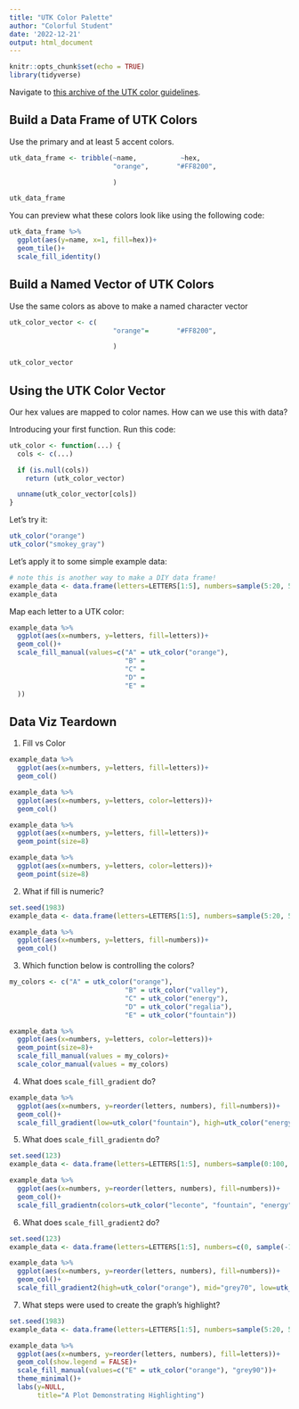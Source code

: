 ```yaml
---
title: "UTK Color Palette"
author: "Colorful Student"
date: '2022-12-21'
output: html_document
---
```


```r
knitr::opts_chunk$set(echo = TRUE)
library(tidyverse)
```

Navigate to [this archive of the UTK color guidelines](https://web.archive.org/web/20210224024222/https://brand.utk.edu/standards/colors/).

## Build a Data Frame of UTK Colors

Use the primary and at least 5 accent colors.

```r
utk_data_frame <- tribble(~name,           ~hex,
                          "orange",       "#FF8200",

                          )

utk_data_frame
```
You can preview what these colors look like using the following code:

```r
utk_data_frame %>%
  ggplot(aes(y=name, x=1, fill=hex))+
  geom_tile()+
  scale_fill_identity()
```


## Build a Named Vector of UTK Colors

Use the same colors as above to make a named character vector
```r
utk_color_vector <- c(
                          "orange"=       "#FF8200",

                          )

utk_color_vector
```



## Using the UTK Color Vector

Our hex values are mapped to color names. How can we use this with data?

Introducing your first function. Run this code:

```r
utk_color <- function(...) {
  cols <- c(...)

  if (is.null(cols))
    return (utk_color_vector)

  unname(utk_color_vector[cols])
}
```

Let's try it:

```r
utk_color("orange")
utk_color("smokey_gray")
```


Let's apply it to some simple example data:

```r
# note this is another way to make a DIY data frame!
example_data <- data.frame(letters=LETTERS[1:5], numbers=sample(5:20, 5))
example_data
```

Map each letter to a UTK color:

```r
example_data %>%
  ggplot(aes(x=numbers, y=letters, fill=letters))+
  geom_col()+
  scale_fill_manual(values=c("A" = utk_color("orange"),
                             "B" = 
                             "C" = 
                             "D" = 
                             "E" = 
  ))
```

## Data Viz Teardown

1. Fill vs Color

```r
example_data %>%
  ggplot(aes(x=numbers, y=letters, fill=letters))+
  geom_col()
```

```r
example_data %>%
  ggplot(aes(x=numbers, y=letters, color=letters))+
  geom_col()
```

```r
example_data %>%
  ggplot(aes(x=numbers, y=letters, fill=letters))+
  geom_point(size=8)
```

```r
example_data %>%
  ggplot(aes(x=numbers, y=letters, color=letters))+
  geom_point(size=8)
```

2. What if fill is numeric?

```r
set.seed(1983)
example_data <- data.frame(letters=LETTERS[1:5], numbers=sample(5:20, 5))

example_data %>%
  ggplot(aes(x=numbers, y=letters, fill=numbers))+
  geom_col()
```


3. Which function below is controlling the colors?

```r
my_colors <- c("A" = utk_color("orange"),
                             "B" = utk_color("valley"),
                             "C" = utk_color("energy"),
                             "D" = utk_color("regalia"),
                             "E" = utk_color("fountain"))

example_data %>%
  ggplot(aes(x=numbers, y=letters, color=letters))+
  geom_point(size=8)+
  scale_fill_manual(values = my_colors)+
  scale_color_manual(values = my_colors)
```


4. What does `scale_fill_gradient` do?

```r
example_data %>%
  ggplot(aes(x=numbers, y=reorder(letters, numbers), fill=numbers))+
  geom_col()+
  scale_fill_gradient(low=utk_color("fountain"), high=utk_color("energy"))
```

5. What does `scale_fill_gradientn` do?

```r
set.seed(123)
example_data <- data.frame(letters=LETTERS[1:5], numbers=sample(0:100, 5))

example_data %>%
  ggplot(aes(x=numbers, y=reorder(letters, numbers), fill=numbers))+
  geom_col()+
  scale_fill_gradientn(colors=utk_color("leconte", "fountain", "energy"))
```

6. What does `scale_fill_gradient2` do?

```r
set.seed(123)
example_data <- data.frame(letters=LETTERS[1:5], numbers=c(0, sample(-10:10, 5)))

example_data %>%
  ggplot(aes(x=numbers, y=reorder(letters, numbers), fill=numbers))+
  geom_col()+
  scale_fill_gradient2(high=utk_color("orange"), mid="grey70", low=utk_color("fountain"))
```

7. What steps were used to create the graph's highlight?

```r
set.seed(1983)
example_data <- data.frame(letters=LETTERS[1:5], numbers=sample(5:20, 5))

example_data %>%
  ggplot(aes(x=numbers, y=reorder(letters, numbers), fill=letters))+
  geom_col(show.legend = FALSE)+
  scale_fill_manual(values=c("E" = utk_color("orange"), "grey90"))+
  theme_minimal()+
  labs(y=NULL,
       title="A Plot Demonstrating Highlighting")
```

